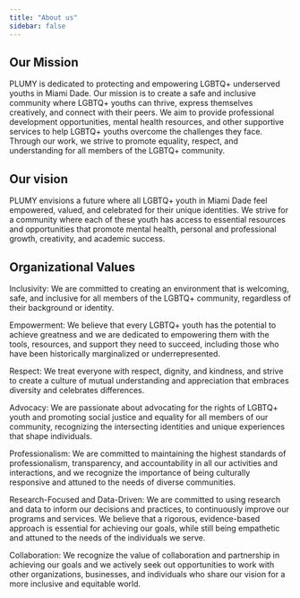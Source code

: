 ```yaml
---
title: "About us"
sidebar: false
---
```


## Our Mission

PLUMY is dedicated to protecting and empowering LGBTQ+ underserved youths in Miami Dade. Our mission is to create a safe and inclusive community where LGBTQ+ youths can thrive, express themselves creatively, and connect with their peers. We aim to provide professional development opportunities, mental health resources, and other supportive services to help LGBTQ+ youths overcome the challenges they face. Through our work, we strive to promote equality, respect, and understanding for all members of the LGBTQ+ community.

## Our vision

PLUMY envisions a future where all LGBTQ+ youth in Miami Dade feel empowered, valued, and celebrated for their unique identities. We strive for a community where each of these youth has access to essential resources and opportunities that promote mental health, personal and professional growth, creativity, and academic success.

## Organizational Values

Inclusivity: We are committed to creating an environment that is welcoming, safe, and inclusive for all members of the LGBTQ+ community, regardless of their background or identity.

Empowerment: We believe that every LGBTQ+ youth has the potential to achieve greatness and we are dedicated to empowering them with the tools, resources, and support they need to succeed, including those who have been historically marginalized or underrepresented.

Respect: We treat everyone with respect, dignity, and kindness, and strive to create a culture of mutual understanding and appreciation that embraces diversity and celebrates differences.

Advocacy: We are passionate about advocating for the rights of LGBTQ+ youth and promoting social justice and equality for all members of our community, recognizing the intersecting identities and unique experiences that shape individuals.

Professionalism: We are committed to maintaining the highest standards of professionalism, transparency, and accountability in all our activities and interactions, and we recognize the importance of being culturally responsive and attuned to the needs of diverse communities.

Research-Focused and Data-Driven: We are committed to using research and data to inform our decisions and practices, to continuously improve our programs and services. We believe that a rigorous, evidence-based approach is essential for achieving our goals, while still being empathetic and attuned to the needs of the individuals we serve.

Collaboration: We recognize the value of collaboration and partnership in achieving our goals and we actively seek out opportunities to work with other organizations, businesses, and individuals who share our vision for a more inclusive and equitable world.
